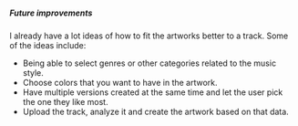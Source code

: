 ##### Future improvements

I already have a lot ideas of how to fit the artworks better to a track.
Some of the ideas include:
- Being able to select genres or other categories related to the music style.
- Choose colors that you want to have in the artwork.
- Have multiple versions created at the same time and let the user pick the one they like most.
- Upload the track, analyze it and create the artwork based on that data.
